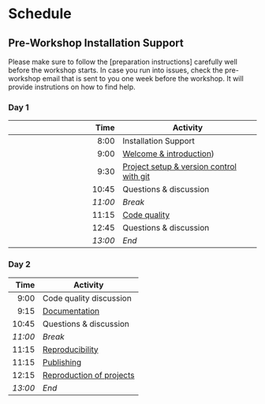 # Schedule

## Pre-Workshop Installation Support

Please make sure to follow the [preparation instructions] carefully well before the workshop starts. In case you run into issues, check the pre-workshop email that is sent to you one week before the workshop. It will provide instrutions on how to find help.

### Day 1

| Time  | Activity |
|-------:|----------|
| 8:00 | Installation Support |
| 9:00 | [Welcome & introduction](introduction.qmd))| 
| 9:30 | [Project setup & version control with git](project-management.qmd) |
| 10:45 | Questions & discussion |
| _11:00_ | _Break_ |
| 11:15 | [Code quality](code-quality.qmd)  |
| 12:45 | Questions & discussion |
| _13:00_ | _End_ |


### Day 2

| Time  | Activity |
|-------:|----------|
| 9:00 | Code quality discussion | 
| 9:15 | [Documentation](documentation.qmd)  |
| 10:45 | Questions & discussion |
| _11:00_ | _Break_ |
| 11:15 | [Reproducibility](reproducibility.qmd)  |
| 11:15 | [Publishing](publishing.qmd)
| 12:15 | [Reproduction of projects](reproducibility-check.qmd) |
| _13:00_ | _End_ |
